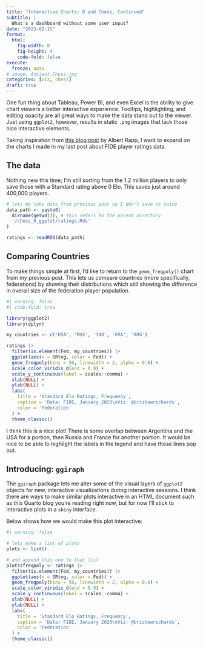 ```yaml
---
title: "Interactive Charts: R and Chess, Continued"
subtitle: | 
  What's a dashboard without some user input?
date: "2023-02-15"
format: 
  html:
    fig-width: 8
    fig-height: 4
    code-fold: false
execute:
  freeze: auto
# image: Ancient_Chess.jpg
categories: [viz, chess]
draft: true
---
```


One fun thing about Tableau, Power BI, and even Excel is the ability to give chart viewers a better interactive experience. Tooltips, highlighting, and editing opacity are all great ways to make the data stand out to the viewer. Just using `ggplot2`, however, results in static `.png` images that lack those nice interactive elements.

Taking inspiration from [this blog post](https://alberts-newsletter.beehiiv.com/p/interactive-ggplots) by Albert Rapp, I want to expand on the charts I made in my last post about FIDE player ratings data. 

## The data

Nothing new this time; I'm still sorting from the 1.2 million players to only save those with a Standard rating above 0 Elo. This saves just around 400,000 players.

```r
# lets me take data from previous post so I don't save it twice
data_path <- paste0(
  dirname(getwd()), # this refers to the parent directory
  '/chess_0_ggplot/ratings.Rds' 
)

ratings <- readRDS(data_path)
```

## Comparing Countries

To make things simple at first, I'd like to return to the `geom_freqpoly()` chart from my previous post. This lets us compare countries (more specifically, federations) by showing their distributions which still showing the difference in overall size of the federation player population.

```r
#| warning: false
#| code-fold: true

library(ggplot2)
library(dplyr)

my_countries <- c('USA', 'RUS', 'IND', 'FRA', 'ARG')

ratings |> 
  filter(is.element(Fed, my_countries)) |> 
  ggplot(aes(x = SRtng, color = Fed)) +
  geom_freqpoly(bins = 50, linewidth = 2, alpha = 0.8) +
  scale_color_viridis_d(end = 0.9) +
  scale_y_continuous(label = scales::comma) +
  xlab(NULL) +
  ylab(NULL) +
  labs(
    title = 'Standard Elo Ratings, Frequency',
    caption = 'Data: FIDE, January 2023\nViz: @bristowrichards',
    color = 'Federation'
  ) +
  theme_classic()
```

I think this is a nice plot! There is some overlap between Argentina and the USA for a portion, then Russia and France for another portion. It would be nice to be able to highlight the labels in the legend and have those lines pop out. 

## Introducing: `ggiraph`

The `ggiraph` package lets me alter some of the visual layers of `ggplot2` objects for new, interactive visualizations during interactive sessions. I think there are ways to make similar plots interactive in an HTML document such as this Quarto blog you're reading right now, but for now I'll stick to interactive plots in a `shiny` interface.

Below shows how we would make this plot interactive:

```r
#| warning: false

# lets make a list of plots
plots <- list()

# and append this one to that list
plots$freqpoly <- ratings |> 
  filter(is.element(Fed, my_countries)) |> 
  ggplot(aes(x = SRtng, color = Fed)) +
  geom_freqpoly(bins = 50, linewidth = 2, alpha = 0.8) +
  scale_color_viridis_d(end = 0.9) +
  scale_y_continuous(label = scales::comma) +
  xlab(NULL) +
  ylab(NULL) +
  labs(
    title = 'Standard Elo Ratings, Frequency',
    caption = 'Data: FIDE, January 2023\nViz: @bristowrichards',
    color = 'Federation'
  ) +
  theme_classic()
```

